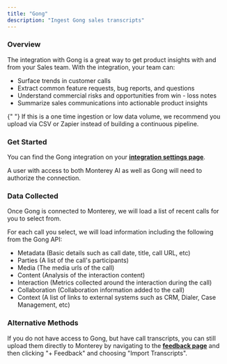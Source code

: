 ```yaml
---
title: "Gong"
description: "Ingest Gong sales transcripts"
---
```


### Overview

The integration with Gong is a great way to get product insights with and from your Sales team. With the integration, your team can:

- Surface trends in customer calls
- Extract common feature requests, bug reports, and questions
- Understand commercial risks and opportunities from win - loss notes
- Summarize sales communications into actionable product insights

<Note>
  {" "}
  If this is a one time ingestion or low data volume, we recommend you upload via CSV or Zapier instead of building a continuous
  pipeline.
</Note>

### Get Started

You can find the Gong integration on your **[integration settings page](https://app.monterey.ai/w/default/settings/integrations/gong)**.

A user with access to both Monterey AI as well as Gong will need to authorize the connection.

<Steps>
  <Step title='Go to "Settings"' />
  <Step title='Click "Integrations" in the navigation menu' />
  <Step title='Click "Gong"' />
  <Step title='Click "Connect"' />
  <Step title='If necessary, log in to Gong using the appropriate account' />
  <Step title='Review and approve the permissions requested' />
  <Step title='Once confirmed, you will be returned to Monterey AI where you can select transcripts to analyze' />
</Steps>


### Data Collected

Once Gong is connected to Monterey, we will load a list of recent calls for you to select from.

For each call you select, we will load information including the following from the Gong API:
- Metadata (Basic details such as call date, title, call URL, etc)
- Parties (A list of the call's participants)
- Media (The media urls of the call)
- Content (Analysis of the interaction content)
- Interaction (Metrics collected around the interaction during the call)
- Collaboration (Collaboration information added to the call)
- Context (A list of links to external systems such as CRM, Dialer, Case Management, etc)

### Alternative Methods

If you do not have access to Gong, but have call transcripts, you can still upload them directly to Monterey by navigating to the 
**[feedback page](https://app.monterey.ai/w/default/snippets/feedback)** and then clicking "+ Feedback" and choosing "Import Transcripts".

